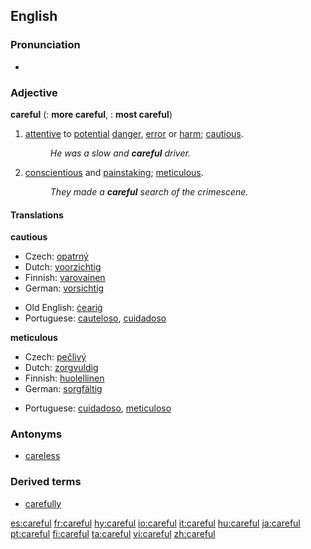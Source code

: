 ==English==

===Pronunciation===
*{{audio|en-us-careful.ogg|Audio (US)}}

===Adjective===
'''careful'''  ({{compar}}: '''more careful''', {{superl}}: '''most careful''')

# [[attentive]] to [[potential]] [[danger]], [[error]] or [[harm]]; [[cautious]].
#:''He was a slow and '''careful''' driver.''
# [[conscientious]] and [[painstaking]]; [[meticulous]].
#:''They made a '''careful''' search of the crimescene.''

====Translations====

'''cautious'''
{{top}}
*Czech: [[opatrný]]
*Dutch: [[voorzichtig]]
*Finnish: [[varovainen]]
*German: [[vorsichtig]]
{{mid}}
*Old English: [[cearig|ċeariġ]]
*Portuguese: [[cauteloso]], [[cuidadoso]]
{{bottom}}

'''meticulous'''
{{top}}
*Czech: [[pečlivý]]
*Dutch: [[zorgvuldig]]
*Finnish: [[huolellinen]]
*German: [[sorgfältig]]
{{mid}}
*Portuguese: [[cuidadoso]], [[meticuloso]]
{{bottom}}

===Antonyms===
*[[careless]]

===Derived terms===
*[[carefully]]

[[es:careful]]
[[fr:careful]]
[[hy:careful]]
[[io:careful]]
[[it:careful]]
[[hu:careful]]
[[ja:careful]]
[[pt:careful]]
[[fi:careful]]
[[ta:careful]]
[[vi:careful]]
[[zh:careful]]